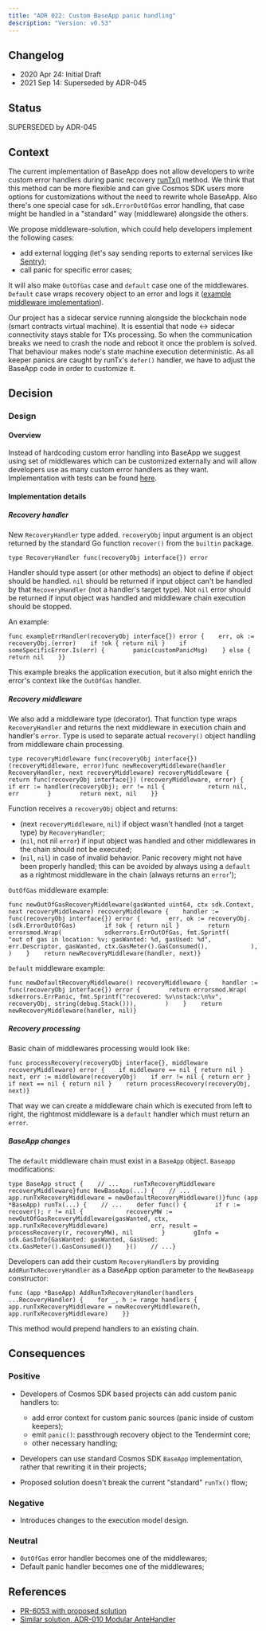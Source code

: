 ```yaml
---
title: "ADR 022: Custom BaseApp panic handling"
description: "Version: v0.53"
---
```


## Changelog[​](#changelog "Direct link to Changelog")

* 2020 Apr 24: Initial Draft
* 2021 Sep 14: Superseded by ADR-045

## Status[​](#status "Direct link to Status")

SUPERSEDED by ADR-045

## Context[​](#context "Direct link to Context")

The current implementation of BaseApp does not allow developers to write custom error handlers during panic recovery [runTx()](https://github.com/cosmos/cosmos-sdk/blob/bad4ca75f58b182f600396ca350ad844c18fc80b/baseapp/baseapp.go#L539) method. We think that this method can be more flexible and can give Cosmos SDK users more options for customizations without the need to rewrite whole BaseApp. Also there's one special case for `sdk.ErrorOutOfGas` error handling, that case might be handled in a "standard" way (middleware) alongside the others.

We propose middleware-solution, which could help developers implement the following cases:

* add external logging (let's say sending reports to external services like [Sentry](https://sentry.io));
* call panic for specific error cases;

It will also make `OutOfGas` case and `default` case one of the middlewares. `Default` case wraps recovery object to an error and logs it ([example middleware implementation](#Recovery-middleware)).

Our project has a sidecar service running alongside the blockchain node (smart contracts virtual machine). It is essential that node \<-> sidecar connectivity stays stable for TXs processing. So when the communication breaks we need to crash the node and reboot it once the problem is solved. That behaviour makes node's state machine execution deterministic. As all keeper panics are caught by runTx's `defer()` handler, we have to adjust the BaseApp code in order to customize it.

## Decision[​](#decision "Direct link to Decision")

### Design[​](#design "Direct link to Design")

#### Overview[​](#overview "Direct link to Overview")

Instead of hardcoding custom error handling into BaseApp we suggest using set of middlewares which can be customized externally and will allow developers use as many custom error handlers as they want. Implementation with tests can be found [here](https://github.com/cosmos/cosmos-sdk/pull/6053).

#### Implementation details[​](#implementation-details "Direct link to Implementation details")

##### Recovery handler[​](#recovery-handler "Direct link to Recovery handler")

New `RecoveryHandler` type added. `recoveryObj` input argument is an object returned by the standard Go function `recover()` from the `builtin` package.

```
type RecoveryHandler func(recoveryObj interface{}) error
```

Handler should type assert (or other methods) an object to define if object should be handled. `nil` should be returned if input object can't be handled by that `RecoveryHandler` (not a handler's target type). Not `nil` error should be returned if input object was handled and middleware chain execution should be stopped.

An example:

```
func exampleErrHandler(recoveryObj interface{}) error {    err, ok := recoveryObj.(error)    if !ok { return nil }    if someSpecificError.Is(err) {        panic(customPanicMsg)    } else {        return nil    }}
```

This example breaks the application execution, but it also might enrich the error's context like the `OutOfGas` handler.

##### Recovery middleware[​](#recovery-middleware "Direct link to Recovery middleware")

We also add a middleware type (decorator). That function type wraps `RecoveryHandler` and returns the next middleware in execution chain and handler's `error`. Type is used to separate actual `recovery()` object handling from middleware chain processing.

```
type recoveryMiddleware func(recoveryObj interface{}) (recoveryMiddleware, error)func newRecoveryMiddleware(handler RecoveryHandler, next recoveryMiddleware) recoveryMiddleware {    return func(recoveryObj interface{}) (recoveryMiddleware, error) {        if err := handler(recoveryObj); err != nil {            return nil, err        }        return next, nil    }}
```

Function receives a `recoveryObj` object and returns:

* (next `recoveryMiddleware`, `nil`) if object wasn't handled (not a target type) by `RecoveryHandler`;
* (`nil`, not nil `error`) if input object was handled and other middlewares in the chain should not be executed;
* (`nil`, `nil`) in case of invalid behavior. Panic recovery might not have been properly handled; this can be avoided by always using a `default` as a rightmost middleware in the chain (always returns an `error`');

`OutOfGas` middleware example:

```
func newOutOfGasRecoveryMiddleware(gasWanted uint64, ctx sdk.Context, next recoveryMiddleware) recoveryMiddleware {    handler := func(recoveryObj interface{}) error {        err, ok := recoveryObj.(sdk.ErrorOutOfGas)        if !ok { return nil }        return errorsmod.Wrap(            sdkerrors.ErrOutOfGas, fmt.Sprintf(                "out of gas in location: %v; gasWanted: %d, gasUsed: %d", err.Descriptor, gasWanted, ctx.GasMeter().GasConsumed(),            ),        )    }    return newRecoveryMiddleware(handler, next)}
```

`Default` middleware example:

```
func newDefaultRecoveryMiddleware() recoveryMiddleware {    handler := func(recoveryObj interface{}) error {        return errorsmod.Wrap(            sdkerrors.ErrPanic, fmt.Sprintf("recovered: %v\nstack:\n%v", recoveryObj, string(debug.Stack())),        )    }    return newRecoveryMiddleware(handler, nil)}
```

##### Recovery processing[​](#recovery-processing "Direct link to Recovery processing")

Basic chain of middlewares processing would look like:

```
func processRecovery(recoveryObj interface{}, middleware recoveryMiddleware) error {    if middleware == nil { return nil }    next, err := middleware(recoveryObj)    if err != nil { return err }    if next == nil { return nil }    return processRecovery(recoveryObj, next)}
```

That way we can create a middleware chain which is executed from left to right, the rightmost middleware is a `default` handler which must return an `error`.

##### BaseApp changes[​](#baseapp-changes "Direct link to BaseApp changes")

The `default` middleware chain must exist in a `BaseApp` object. `Baseapp` modifications:

```
type BaseApp struct {    // ...    runTxRecoveryMiddleware recoveryMiddleware}func NewBaseApp(...) {    // ...    app.runTxRecoveryMiddleware = newDefaultRecoveryMiddleware()}func (app *BaseApp) runTx(...) {    // ...    defer func() {        if r := recover(); r != nil {            recoveryMW := newOutOfGasRecoveryMiddleware(gasWanted, ctx, app.runTxRecoveryMiddleware)            err, result = processRecovery(r, recoveryMW), nil        }        gInfo = sdk.GasInfo{GasWanted: gasWanted, GasUsed: ctx.GasMeter().GasConsumed()}    }()    // ...}
```

Developers can add their custom `RecoveryHandler`s by providing `AddRunTxRecoveryHandler` as a BaseApp option parameter to the `NewBaseapp` constructor:

```
func (app *BaseApp) AddRunTxRecoveryHandler(handlers ...RecoveryHandler) {    for _, h := range handlers {        app.runTxRecoveryMiddleware = newRecoveryMiddleware(h, app.runTxRecoveryMiddleware)    }}
```

This method would prepend handlers to an existing chain.

## Consequences[​](#consequences "Direct link to Consequences")

### Positive[​](#positive "Direct link to Positive")

* Developers of Cosmos SDK based projects can add custom panic handlers to:

  * add error context for custom panic sources (panic inside of custom keepers);
  * emit `panic()`: passthrough recovery object to the Tendermint core;
  * other necessary handling;

* Developers can use standard Cosmos SDK `BaseApp` implementation, rather that rewriting it in their projects;

* Proposed solution doesn't break the current "standard" `runTx()` flow;

### Negative[​](#negative "Direct link to Negative")

* Introduces changes to the execution model design.

### Neutral[​](#neutral "Direct link to Neutral")

* `OutOfGas` error handler becomes one of the middlewares;
* Default panic handler becomes one of the middlewares;

## References[​](#references "Direct link to References")

* [PR-6053 with proposed solution](https://github.com/cosmos/cosmos-sdk/pull/6053)
* [Similar solution. ADR-010 Modular AnteHandler](https://github.com/cosmos/cosmos-sdk/blob/main/docs/architecture/adr-010-modular-antehandler.md)
